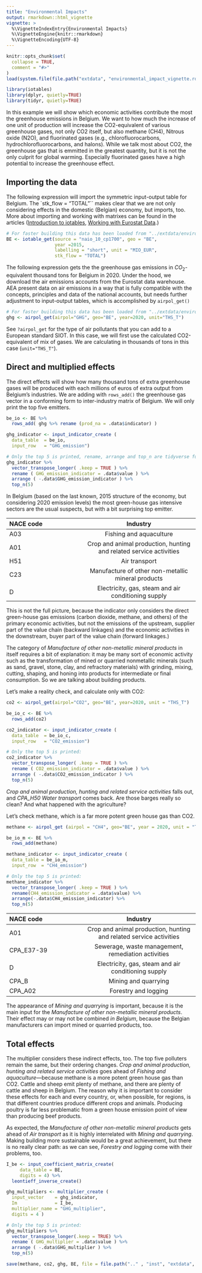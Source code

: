 ```yaml
---
title: "Environmental Impacts"
output: rmarkdown::html_vignette
vignette: >
  %\VignetteIndexEntry{Environmental Impacts}
  %\VignetteEngine{knitr::rmarkdown}
  %\VignetteEncoding{UTF-8}
---
```


```r
knitr::opts_chunk$set(
  collapse = TRUE,
  comment = "#>"
)
load(system.file(file.path("extdata", "environmental_impact_vignette.rda"), package = 'iotables'))
```

```r
library(iotables)
library(dplyr, quietly=TRUE)
library(tidyr, quietly=TRUE)
```

In this example we will show which economic activities contribute the most the greenhouse emissions in Belgium.  We want to how much the increase of one unit of production will increase the CO2-equivalent of various greenhouse gases, not only CO2 itself, but also methane (CH4), Nitrous oxide (N2O), and fluorinated gases (e.g., chlorofluorocarbons, hydrochlorofluorocarbons, and halons). While we talk most about CO2, the greenhouse gas that is emmitted in the greatest quantity, but it is not the only culprit for global warming. Especially fluorinated gases have a high potential to increase the greenhouse effect.

## Importing the data

The following expression will import the symmetric input-output table for Belgium.  The `stk_flow = "TOTAL"`` makes clear that we are not only considering effects in the domestic (Belgian) economy, but imports, too. More about importing and working with matrixes can be found in the articles ([Introduction to iotables](https://iotables.dataobservatory.eu/articles/intro.html), [Working with Eurostat Data](https://iotables.dataobservatory.eu/articles/working_with_eurostat.html).)

```r
# For faster building this data has been loaded from "../extdata/environmental_impact_vignette.rda"
BE <- iotable_get(source = "naio_10_cp1700", geo = "BE",
                  year =2015, 
                  labelling = "short", unit = "MIO_EUR", 
                  stk_flow = "TOTAL")
```

The following expression gets the the greenhouse gas emissions in $CO_2$-equivalent thousand tons for Belgium in 2020. Under the hood, we download the air emissions accounts from the Eurostat data warehouse. AEA present data on air emissions in a way that is fully compatible with the concepts,
principles and data of the national accounts, but needs further adjustment to input-output tables, which is accomplished by `airpol_get()`

```r
# For faster building this data has been loaded from "../extdata/environmental_impact_vignette.rda"
ghg <- airpol_get(airpol="GHG", geo="BE", year=2020, unit="THS_T")
```

See `?airpol_get` for the type of air pollutants that you can add to a European standard SIOT.  In this case, we will first use the calculated CO2-equivalent of mix of gases. We are calculating in thousands of tons in this case (`unit="THS_T"`).

## Direct and multiplied effects

The direct effects will show how many thousand tons of extra greenhouse gases will be produced with each millions of euros of extra output from Belgium's industries. We are adding with `rows_add()` the greenhouse gas vector in a conforming form to inter-industry matrix of Belgium. We will only print the top five emitters. 

```r
be_io <- BE %>%
  rows_add( ghg %>% rename (prod_na = .data$indicator) )

ghg_indicator <- input_indicator_create ( 
  data_table  = be_io,
  input_row   = "GHG_emission")
```

```r
# Only the top 5 is printed, rename, arrange and top_n are tidyverse functions: 
ghg_indicator %>%
  vector_transpose_longer( .keep = TRUE ) %>%
  rename ( GHG_emission_indicator = .data$value ) %>%
  arrange ( -.data$GHG_emission_indicator ) %>%
  top_n(5)
```

In Belgium (based on the last known, 2015 structure of the economy, but considering 2020 emission levels) the most green-house gas intensive sectors are the usual suspects, but with a bit surprising top emitter.

| NACE code   | Industry                                                              | 
| :---        |    :----:   | 
| A03         | Fishing and aquaculture   |
| A01         | Crop and animal production, hunting and related service activities    |
| H51         | Air transport |
| C23         | Manufacture of other non-metallic mineral products |
| D           | Electricity, gas, steam and air conditioning supply |

This is not the full picture, because the indicator only considers the direct green-house gas emissions (carbon dioxide, methane, and others) of the primary economic activities, but not the emissions of the upstream, supplier part of the value chain (backward linkages) and the economic activities in the downstream, buyer part of the value chain (forward linkages.)

The category of *Manufacture of other non-metallic mineral products* in itself requires a bit of explanation: it may be many sort of economic activity such as the transformation of mined or quarried nonmetallic minerals (such as sand, gravel, stone, clay, and refractory materials) with grinding, mixing, cutting, shaping, and honing into products for intermediate or final consumption. So we are talking about building products.

Let's make a reality check, and calculate only with CO2:

```r
co2 <- airpol_get(airpol="CO2", geo="BE", year=2020, unit = "THS_T")
```

```r
be_io_c <- BE %>%
  rows_add(co2)

co2_indicator <- input_indicator_create ( 
  data_table  = be_io_c,
  input_row   = "CO2_emission")

# Only the top 5 is printed: 
co2_indicator %>% 
  vector_transpose_longer( .keep = TRUE ) %>%
  rename ( CO2_emission_indicator = .data$value ) %>%
  arrange ( -.data$CO2_emission_indicator ) %>%
  top_n(5)
```

*Crop and animal production, hunting and related service activities* falls out, and *CPA_H50 Water transport* comes back. Are those barges really so clean? And what happened with the agriculture?

Let's check methane, which is a far more potent green house gas than CO2.

```r
methane <- airpol_get (airpol = "CH4", geo="BE", year = 2020, unit = "THS_T")
```
```r
be_io_m <- BE %>%
  rows_add(methane)

methane_indicator <- input_indicator_create ( 
  data_table = be_io_m,
  input_row  = "CH4_emission")

# Only the top 5 is printed: 
methane_indicator %>% 
  vector_transpose_longer( .keep = TRUE ) %>%
  rename(CH4_emission_indicator = .data$value) %>%
  arrange(-.data$CH4_emission_indicator) %>%
  top_n(5)
```



| NACE code   | Industry    | 
| :---        |    :----:   | 
| A01         | Crop and animal production, hunting and related service activities |
| CPA_E37-39  | Sewerage, waste management, remediation activities |
| D           | Electricity, gas, steam and air conditioning supply |
| CPA_B       | Mining and quarrying |
| CPA_A02     | Forestry and logging |


The appearance of *Mining and quarrying* is important, because it is the main input for the *Manufacture of other non-metallic mineral products*. Their effect may or may not be combined *in Belgium*, because the Belgian manufacturers can import mined or quarried products, too. 

## Total effects

The multiplier considers these indirect effects, too. The top five polluters remain the same, but their ordering changes. *Crop and animal production, hunting and related service activities* goes ahead of *Fishing and aquaculture*---because methane is a more potent green house gas than CO2. Cattle and sheep emit plenty of methane, and there are plenty of cattle and sheep in Belgium.  The reason why it is important to consider these effects for each and every country, or, when possible, for regions, is that different countries produce different crops and animals. Producing poultry is far less problematic from a green house emission point of view than producing beef products. 

As expected, the *Manufacture of other non-metallic mineral products* gets ahead of *Air transport* as it is highly interrelated with *Mining and quarrying*. Making building more sustainable would be a great achievement, but there is no really clear path: as we can see, *Forestry and logging* come with their problems, too.

```r
I_be <- input_coefficient_matrix_create( 
     data_table = BE, 
     digits = 4) %>%
  leontieff_inverse_create()

ghg_multipliers <- multiplier_create ( 
  input_vector    = ghg_indicator,
  Im              = I_be,
  multiplier_name = "GHG_multiplier", 
  digits = 4 )

# Only the top 5 is printed: 
ghg_multipliers %>%
  vector_transpose_longer(.keep = TRUE) %>%
  rename ( GHG_multiplier = .data$value ) %>%
  arrange ( -.data$GHG_multiplier ) %>%
  top_n(5)
```

```r
save(methane, co2, ghg, BE, file = file.path(".." , "inst", "extdata", "environmental_impact_vignette.rda") )
```

